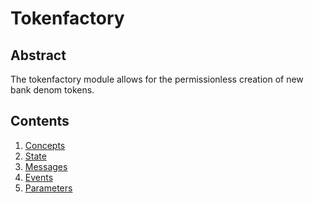 # Tokenfactory

## Abstract

The tokenfactory module allows for the permissionless creation of new bank denom tokens. 


## Contents

1. [Concepts](./tokenfactory/01_concepts/)
2. [State](./tokenfactory/02_state/)
3. [Messages](./tokenfactory/03_messages/)
4. [Events](./tokenfactory/04_events/)
5. [Parameters](./tokenfactory/05_params/)
